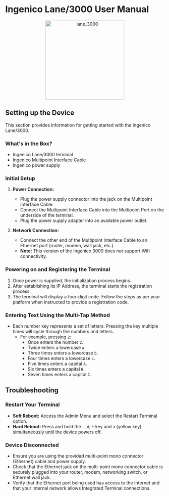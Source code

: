 # Ingenico Lane/3000 User Manual

<p align="center">
  <img src="/images/pos-devices/lane_3000.png" alt="lane_3000" width="250" />
</p>

## Setting up the Device

This section provides information for getting started with the Ingenico Lane/3000.

### What's in the Box?

- Ingenico Lane/3000 terminal
- Ingenico Multipoint Interface Cable
- Ingenico power supply

### Initial Setup

1. **Power Connection:**

   - Plug the power supply connector into the jack on the Multipoint Interface Cable.
   - Connect the Multipoint Interface Cable into the Multipoint Port on the underside of the terminal.
   - Plug the power supply adapter into an available power outlet.

2. **Network Connection:**
   - Connect the other end of the Multipoint Interface Cable to an Ethernet port (router, modem, wall jack, etc.).
   - **Note:** This version of the Ingenico 3000 does not support Wifi connectivity.

### Powering on and Registering the Terminal

1. Once power is supplied, the initialization process begins.
2. After establishing its IP Address, the terminal starts the registration process.
3. The terminal will display a four-digit code. Follow the steps as per your platform when instructed to provide a registration code.

### Entering Text Using the Multi-Tap Method

- Each number key represents a set of letters. Pressing the key multiple times will cycle through the numbers and letters.
  - For example, pressing `2`:
    - Once enters the number `2`.
    - Twice enters a lowercase `a`.
    - Three times enters a lowercase `b`.
    - Four times enters a lowercase `c`.
    - Five times enters a capital `A`.
    - Six times enters a capital `B`.
    - Seven times enters a capital `C`.

## Troubleshooting

### Restart Your Terminal

- **Soft Reboot:** Access the Admin Menu and select the Restart Terminal option.
- **Hard Reboot:** Press and hold the `.`, `#`, `*` key and `<` (yellow key) simultaneously until the device powers off.

### Device Disconnected

- Ensure you are using the provided multi-point mono connector (Ethernet) cable and power supply.
- Check that the Ethernet jack on the multi-point mono connector cable is securely plugged into your router, modem, networking switch, or Ethernet wall jack.
- Verify that the Ethernet port being used has access to the Internet and that your internal network allows Integrated Terminal connections.
